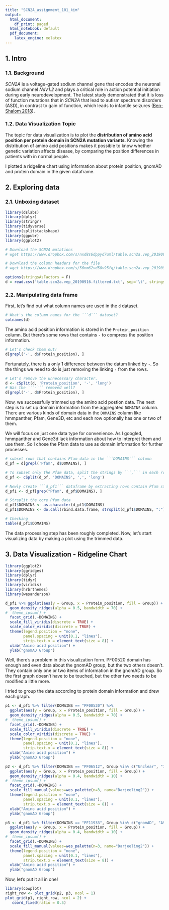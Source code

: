 ```yaml
---
title: "SCN2A_assignment_101_kim"
output:
  html_document:
    df_print: paged
  html_notebook: default
  pdf_document:
    latex_engine: xelatex 
---
```


## 1. Intro

### 1.1. Background

 *SCN2A* is a voltage-gated sodium channel gene that encodes the neuronal sodium channel *NaV1.2* and plays a critical role in action potential initiation during early neurodevelopment. The latest study demonstrated that it is loss of function mutations that in *SCN2A* that lead to autism spectrum disorders (ASD), in contrast to gain of function, which leads to infantile seizures ([Ben-Shalom 2018](https://www.ncbi.nlm.nih.gov/pmc/articles/PMC5796785/)). 

### 1.2. Data Visualization Topic

 The topic for data visualization is to plot the **distribution of amino acid position per protein domain in SCN2A mutation variants**. Knowing the distribution of amino acid positions makes it possible to know whether genetic variation affects disease, by comparing the position differences in patients with in normal people.

 I plotted a ridgeline chart using information about protein position, gnomAD and protein domain in the given dataframe. 
 
## 2. Exploring data

### 2.1. Unboxing dataset

```r
library(dslabs)
library(dplyr)
library(stringr)
library(tidyverse)
library(splitstackshape)
library(ggpubr)
library(ggplot2)
```

```r
# Download the SCN2A mutations
# wget https://www.dropbox.com/s/nxd8s6dppyd7uml/table.scn2a.vep_20190916.filtered.txt

# Download the column headers for the file
# wget https://www.dropbox.com/s/56nm62vd58v95fq/table.scn2a.vep_20190916.headers.txt
```

```r
options(stringsAsFactors = F)
d = read.csv('table.scn2a.vep_20190916.filtered.txt', sep='\t', stringsAsFactors = FALSE)
```

### 2.2. Manipulating data frame

First, let's find out what column names are used in the ```d``` dataset.

```r
# What's the column names for the ```d``` dataset?
colnames(d)
```

The amino acid position information is stored in the ```Protein_position``` column. But there's some rows that contains ```-``` to compress the position information. 

```r
# Let's check them out!
d[grepl('-', d$Protein_position), ]
```

Fortunately, there is a only 1 difference between the datum linked by ```-```. So the things we need to do is just removing the linking ```-``` from the rows. 

```r
# Let's remove the unnecessary character.
d <- cSplit(d, 'Protein_position', '-', 'long')
# Was the ```-``` removed well?
d[grepl('-', d$Protein_position), ]
```

Now, we successfully trimmed up the amino acid postion data. The next step is to set up domain information from the aggregated ```DOMAINS``` column. There are various kinds of domain data in the ```DOMAINS``` column like hmmpanther, Pfam, Gene3D, etc and each row optionally has one or two of them.

We will focus on just one data type for convenience. As I googled, hmmpanther and Gene3d lack information about how to interpret them and use them. So I chose the Pfam data to use as domain information for further processes.

```r
# subset rows that contains Pfam data in the ```DOMAINS``` column
d_pf = d[grepl('Pfam', d$DOMAINS), ]

# To subset only the Pfam data, split the strings by ```,``` in each row
d_pf <- cSplit(d_pf, 'DOMAINS', ',', 'long')

# Newly create ```d_pf1``` dataframe by extracting rows contain Pfam string
d_pf1 <- d_pf[grep("Pfam", d_pf$DOMAINS), ]

# Strsplit the core Pfam data
d_pf1$DOMAINS <- as.character(d_pf1$DOMAINS)
d_pf1$DOMAINS <- do.call(rbind.data.frame, strsplit(d_pf1$DOMAINS, ":"))[[2]]

# Checking
table(d_pf1$DOMAINS)
```

The data processing step has been roughly completed. Now, let's start visualizing data by making a plot using the trimmed data.

## 3. Data Visualization - Ridgeline Chart

```r
library(ggplot2)
library(ggridges)
library(dplyr)
library(tidyr)
library(viridis)
library(hrbrthemes)
library(wesanderson)
```

```r
d_pf1 %>% ggplot(aes(y = Group, x = Protein_position, fill = Group)) +
  geom_density_ridges(alpha = 0.5, bandwidth = 70) +
#  theme_ipsum() +
  facet_grid(.~DOMAINS) +
  scale_fill_viridis(discrete = TRUE) +
  scale_color_viridis(discrete = TRUE) +
  theme(legend.position = "none",
        panel.spacing = unit(0.1, "lines"),
        strip.text.x = element_text(size = 8)) +
  xlab("Amino acid position") +
  ylab("gnomAD Group")
```

Well, there's a problem in this visualization form. PF00520 domain has enough and even data about the gnomAD group, but the two others doesn't. They contain only one or two items of information in the gnomAD group. So the first graph doesn't have to be touched, but the other two needs to be modified a little more.

I tried to group the data according to protein domain information and drew each graph.

```r
p1 <- d_pf1 %>% filter(DOMAINS == "PF00520") %>%
  ggplot(aes(y = Group, x = Protein_position, fill = Group)) +
  geom_density_ridges(alpha = 0.5, bandwidth = 70) +
#  theme_ipsum() +
  facet_grid(.~DOMAINS) +
  scale_fill_viridis(discrete = TRUE) +
  scale_color_viridis(discrete = TRUE) +
  theme(legend.position = "none",
        panel.spacing = unit(0.1, "lines"),
        strip.text.x = element_text(size = 8)) +
  xlab("Amino acid position") +
  ylab("gnomAD Group")
```

```r
p2 <- d_pf1 %>% filter(DOMAINS == "PF06512", Group %in% c("Unclear", "IEE", "gnomAD")) %>%
  ggplot(aes(y = Group, x = Protein_position, fill = Group)) +
  geom_density_ridges(alpha = 0.4, bandwidth = 10) +
#  theme_ipsum() +
  facet_grid(.~DOMAINS) +
  scale_fill_manual(values=wes_palette(n=3, name="Darjeeling2")) +
  theme(legend.position = "none",
        panel.spacing = unit(0.1, "lines"),
        strip.text.x = element_text(size = 8)) +
  xlab("Amino acid position") +
  ylab("gnomAD Group")
```

```r
p3 <- d_pf1 %>% filter(DOMAINS == "PF11933", Group %in% c("gnomAD", "ASD/DD")) %>%
  ggplot(aes(y = Group, x = Protein_position, fill = Group)) +
  geom_density_ridges(alpha = 0.4, bandwidth = 10) +
#  theme_ipsum() +
  facet_grid(.~DOMAINS) +
  scale_fill_manual(values=wes_palette(n=3, name="Darjeeling2")) +
  theme(legend.position = "none",
        panel.spacing = unit(0.1, "lines"),
        strip.text.x = element_text(size = 8)) +
  xlab("Amino acid position") +
  ylab("gnomAD Group")
```

Now, let's put it all in one! 

```r
library(cowplot)
right_row <- plot_grid(p2, p3, ncol = 1)
plot_grid(p1, right_row, ncol = 2) +
   coord_fixed(ratio = 0.5)
```






